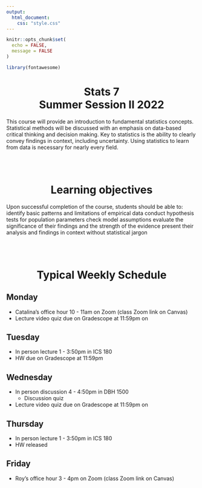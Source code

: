 ```yaml
---
output: 
  html_document:
    css: "style.css"
---
```


```r
knitr::opts_chunk$set(
  echo = FALSE,
  message = FALSE
)
```

```r
library(fontawesome)
```


<center> <h1> Stats 7 <br/> Summer Session II 2022 </h1> </center>

This course will provide an introduction to fundamental statistics concepts. Statistical methods will be discussed with an emphasis on data-based critical thinking and decision making. Key to statistics is the ability to clearly convey findings in context, including uncertainty. Using statistics to learn from data is necessary for nearly every field.

<br/> <br/>
<center> <h1> Learning objectives </h1> </center>
Upon successful completion of the course, students should be able to:
identify basic patterns and limitations of empirical data
conduct hypothesis tests for population parameters
check model assumptions
evaluate the significance of their findings and the strength of the evidence
present their analysis and findings in context without statistical jargon


<br/> <br/>
<center> <h1> Typical Weekly Schedule </h1> </center>

## Monday  

- Catalina's office hour 10 - 11am on Zoom (class Zoom link on Canvas)
- Lecture video quiz due on Gradescope at 11:59pm on 

## Tuesday  

- In person lecture 1 - 3:50pm in ICS 180
- HW due on Gradescope at 11:59pm

## Wednesday  

- In person discussion 4 - 4:50pm in DBH 1500
    - Discussion quiz
- Lecture video quiz due on Gradescope at 11:59pm on 

## Thursday  

- In person lecture 1 - 3:50pm in ICS 180
- HW released

## Friday  

- Roy's office hour 3 - 4pm on Zoom (class Zoom link on Canvas)

